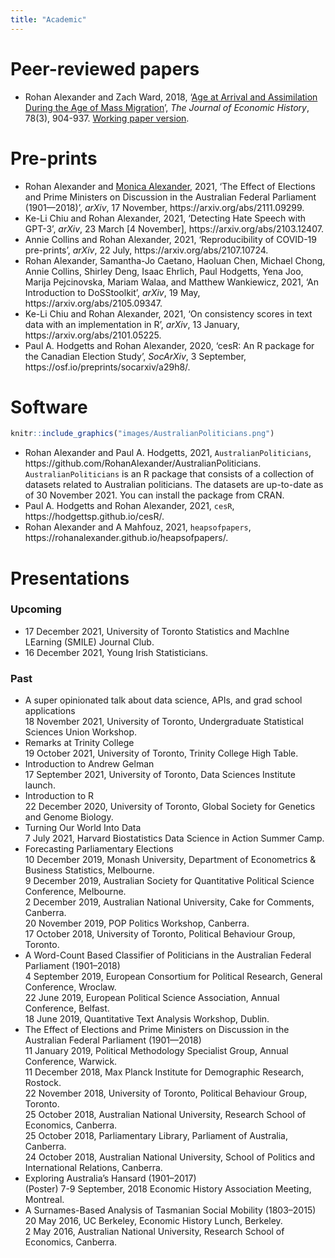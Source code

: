 ```yaml
---
title: "Academic"
---
```




# Peer-reviewed papers

* Rohan Alexander and Zach Ward, 2018, '[Age at Arrival and Assimilation During the Age of Mass Migration](https://www.cambridge.org/core/journals/journal-of-economic-history/article/age-at-arrival-and-assimilation-during-the-age-of-mass-migration/85FDB674232C30BDD889711D343F22FE)', *The Journal of Economic History*, 78(3), 904-937. [Working paper version](pdfs/2018_02_21-Age_at_arrival.pdf).



# Pre-prints

* Rohan Alexander and [Monica Alexander](monicaalexander.com), 2021, 'The Effect of Elections and Prime Ministers on Discussion in the Australian Federal Parliament (1901—2018)', *arXiv*, 17 November, https://arxiv.org/abs/2111.09299.
* Ke-Li Chiu and Rohan Alexander, 2021, 'Detecting Hate Speech with GPT-3', *arXiv*, 23 March [4 November], https://arxiv.org/abs/2103.12407.
* Annie Collins and Rohan Alexander, 2021, 'Reproducibility of COVID-19 pre-prints', *arXiv*, 22 July, https://arxiv.org/abs/2107.10724.
* Rohan Alexander, Samantha-Jo Caetano, Haoluan Chen, Michael Chong, Annie Collins, Shirley Deng, Isaac Ehrlich, Paul Hodgetts, Yena Joo, Marija Pejcinovska, Mariam Walaa, and Matthew Wankiewicz, 2021, 'An Introduction to DoSStoolkit', *arXiv*, 19 May, https://arxiv.org/abs/2105.09347.
* Ke-Li Chiu and Rohan Alexander, 2021, 'On consistency scores in text data with an implementation in R', *arXiv*, 13 January, https://arxiv.org/abs/2101.05225.
* Paul A. Hodgetts and Rohan Alexander, 2020, 'cesR: An R package for the Canadian Election Study', *SocArXiv*, 3 September, https://osf.io/preprints/socarxiv/a29h8/.


# Software

```r
knitr::include_graphics("images/AustralianPoliticians.png") 
```

* Rohan Alexander and Paul A. Hodgetts, 2021, `AustralianPoliticians`, https://github.com/RohanAlexander/AustralianPoliticians. `AustralianPoliticians` is an R package that consists of a collection of datasets related to Australian politicians. The datasets are up-to-date as of 30 November 2021. You can install the package from CRAN.
* Paul A. Hodgetts and Rohan Alexander, 2021, `cesR`, https://hodgettsp.github.io/cesR/.
* Rohan Alexander and A Mahfouz, 2021, `heapsofpapers`, https://rohanalexander.github.io/heapsofpapers/.





# Presentations

### Upcoming

- 17 December 2021, University of Toronto Statistics and MachIne LEarning (SMILE) Journal Club.
- 16 December 2021, Young Irish Statisticians.



### Past

* A super opinionated talk about data science, APIs, and grad school applications   
    18 November 2021, University of Toronto, Undergraduate Statistical Sciences Union Workshop.
* Remarks at Trinity College   
    19 October 2021, University of Toronto, Trinity College High Table.
* Introduction to Andrew Gelman   
    17 September 2021, University of Toronto, Data Sciences Institute launch.
* Introduction to R   
    22 December 2020, University of Toronto, Global Society for Genetics and Genome Biology.
* Turning Our World Into Data   
    7 July 2021, Harvard Biostatistics Data Science in Action Summer Camp.  
* Forecasting Parliamentary Elections  
    10 December 2019, Monash University, Department of Econometrics & Business Statistics, Melbourne.  
    9 December 2019, Australian Society for Quantitative Political Science Conference, Melbourne.  
    2 December 2019, Australian National University, Cake for Comments, Canberra.  
    20 November 2019, POP Politics Workshop, Canberra.  
    17 October 2018, University of Toronto, Political Behaviour Group, Toronto.  
* A Word-Count Based Classifier of Politicians in the Australian Federal Parliament (1901--2018)  
    4 September 2019, European Consortium for Political Research, General Conference, Wroclaw.  
    22 June 2019, European Political Science Association, Annual Conference, Belfast.  
    18 June 2019, Quantitative Text Analysis Workshop, Dublin.
*  The Effect of Elections and Prime Ministers on Discussion in the Australian Federal Parliament (1901—2018)  
    11 January 2019, Political Methodology Specialist Group, Annual Conference, Warwick.  
    11 December 2018, Max Planck Institute for Demographic Research, Rostock.  
    22 November 2018, University of Toronto, Political Behaviour Group, Toronto.  
    25 October 2018, Australian National University, Research School of Economics, Canberra.  
    25 October 2018, Parliamentary Library, Parliament of Australia, Canberra.  
    24 October 2018, Australian National University, School of Politics and International Relations, Canberra. 
* Exploring Australia's Hansard (1901--2017)  
    (Poster) 7-9 September, 2018 Economic History Association Meeting, Montreal.
* A Surnames-Based Analysis of Tasmanian Social Mobility (1803--2015)  
    20 May 2016, UC Berkeley, Economic History Lunch, Berkeley.  
    2 May 2016, Australian National University, Research School of Economics, Canberra.

